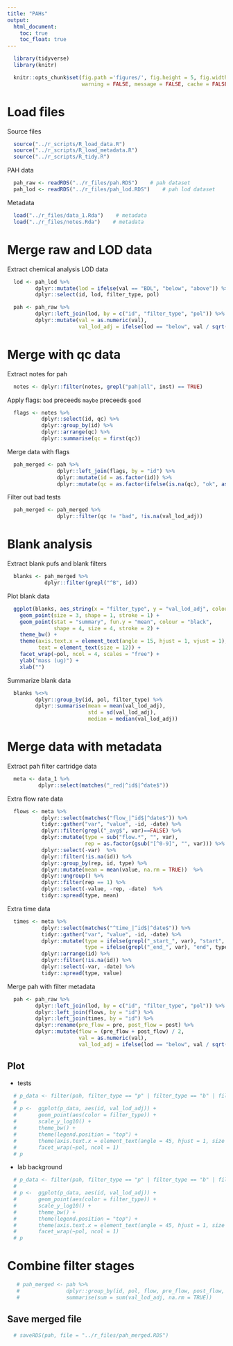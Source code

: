 ```yaml
---
title: "PAHs"
output:
  html_document:
    toc: true
    toc_float: true
---
```


```r
  library(tidyverse)
  library(knitr)
```

```r
  knitr::opts_chunk$set(fig.path ='figures/', fig.height = 5, fig.width = 13,
                        warning = FALSE, message = FALSE, cache = FALSE)
```

# Load files

Source files

```r
  source("../r_scripts/R_load_data.R")
  source("../r_scripts/R_load_metadata.R")
  source("../r_scripts/R_tidy.R")
```

PAH data

```r
  pah_raw <- readRDS("../r_files/pah.RDS")    # pah dataset
  pah_lod <- readRDS("../r_files/pah_lod.RDS")    # pah lod dataset
```

Metadata

```r
  load("../r_files/data_1.Rda")    # metadata
  load("../r_files/notes.Rda")    # metadata
```

# Merge raw and LOD data

Extract chemical analysis LOD data

```r
  lod <- pah_lod %>%
         dplyr::mutate(lod = ifelse(val == "BDL", "below", "above")) %>%
         dplyr::select(id, lod, filter_type, pol)
```

```r
  pah <- pah_raw %>% 
         dplyr::left_join(lod, by = c("id", "filter_type", "pol")) %>%
         dplyr::mutate(val = as.numeric(val),
                       val_lod_adj = ifelse(lod == "below", val / sqrt(2), val))
```

# Merge with qc data

Extract notes for pah

```r
  notes <- dplyr::filter(notes, grepl("pah|all", inst) == TRUE)
```

Apply flags: `bad` preceeds `maybe` preceeds `good`

```r
  flags <- notes %>%
           dplyr::select(id, qc) %>%
           dplyr::group_by(id) %>%
           dplyr::arrange(qc) %>%
           dplyr::summarise(qc = first(qc))
```

Merge data with flags

```r
  pah_merged <- pah %>%
                dplyr::left_join(flags, by = "id") %>%
                dplyr::mutate(id = as.factor(id)) %>%
                dplyr::mutate(qc = as.factor(ifelse(is.na(qc), "ok", as.character(qc))))
```

Filter out bad tests

```r
  pah_merged <- pah_merged %>% 
                dplyr::filter(qc != "bad", !is.na(val_lod_adj))
```

# Blank analysis 

Extract blank pufs and blank filters

```r
  blanks <- pah_merged %>%
            dplyr::filter(grepl("^B", id))
```

Plot blank data

```r
  ggplot(blanks, aes_string(x = "filter_type", y = "val_lod_adj", colour = "lod")) +
    geom_point(size = 3, shape = 1, stroke = 1) +
    geom_point(stat = "summary", fun.y = "mean", colour = "black",
               shape = 4, size = 4, stroke = 2) +
    theme_bw() +
    theme(axis.text.x = element_text(angle = 15, hjust = 1, vjust = 1),
          text = element_text(size = 12)) +
    facet_wrap(~pol, ncol = 4, scales = "free") +
    ylab("mass (ug)") +
    xlab("")
```

Summarize blank data

```r
  blanks %<>%
         dplyr::group_by(id, pol, filter_type) %>%
         dplyr::summarise(mean = mean(val_lod_adj),
                          std = sd(val_lod_adj),
                          median = median(val_lod_adj))
```

# Merge data with metadata

Extract pah filter cartridge data

```r
  meta <- data_1 %>%
          dplyr::select(matches("_red|^id$|^date$"))
```

Extra flow rate data

```r
  flows <- meta %>%
           dplyr::select(matches("flow_|^id$|^date$")) %>%
           tidyr::gather("var", "value", -id, -date) %>%
           dplyr::filter(grepl("_avg$", var)==FALSE) %>%
           dplyr::mutate(type = sub("flow.*", "", var),
                         rep = as.factor(gsub("[^0-9]", "", var))) %>%
           dplyr::select(-var)  %>%
           dplyr::filter(!is.na(id)) %>%
           dplyr::group_by(rep, id, type) %>%
           dplyr::mutate(mean = mean(value, na.rm = TRUE))  %>%
           dplyr::ungroup() %>%
           dplyr::filter(rep == 1) %>%
           dplyr::select(-value, -rep, -date)  %>%
           tidyr::spread(type, mean)
```

Extra time data

```r
  times <- meta %>% 
           dplyr::select(matches("^time_|^id$|^date$")) %>%
           tidyr::gather("var", "value", -id, -date) %>%
           dplyr::mutate(type = ifelse(grepl("_start_", var), "start", "NA"),
                         type = ifelse(grepl("_end_", var), "end", type)) %>%
           dplyr::arrange(id) %>%
           dplyr::filter(!is.na(id)) %>%  
           dplyr::select(-var, -date) %>%  
           tidyr::spread(type, value)
```

Merge pah with filter metadata

```r
  pah <- pah_raw %>% 
         dplyr::left_join(lod, by = c("id", "filter_type", "pol")) %>%
         dplyr::left_join(flows, by = "id") %>%
         dplyr::left_join(times, by = "id") %>%  
         dplyr::rename(pre_flow = pre, post_flow = post) %>%
         dplyr::mutate(flow = (pre_flow + post_flow) / 2,
                       val = as.numeric(val),
                       val_lod_adj = ifelse(lod == "below", val / sqrt(2), val))
```

## Plot

* tests

```r
  # p_data <- filter(pah, filter_type == "p" | filter_type == "b" | filter_type == "f", grepl("^[0-9]", pah$id))
  # 
  # p <-  ggplot(p_data, aes(id, val_lod_adj)) +
  #       geom_point(aes(color = filter_type)) +
  #       scale_y_log10() +
  #       theme_bw() +
  #       theme(legend.position = "top") +
  #       theme(axis.text.x = element_text(angle = 45, hjust = 1, size = 7)) +
  #       facet_wrap(~pol, ncol = 1)
  # p
```

* lab background

```r
  # p_data <- filter(pah, filter_type == "p" | filter_type == "b" | filter_type == "f", grepl("^G", pah$id))
  # 
  # p <-  ggplot(p_data, aes(id, val_lod_adj)) +
  #       geom_point(aes(color = filter_type)) +
  #       scale_y_log10() +
  #       theme_bw() +
  #       theme(legend.position = "top") +
  #       theme(axis.text.x = element_text(angle = 45, hjust = 1, size = 7)) +
  #       facet_wrap(~pol, ncol = 1)
  # p
```
 
# Combine filter stages

```r
   # pah_merged <- pah %>%
   #               dplyr::group_by(id, pol, flow, pre_flow, post_flow, start, end) %>%
   #               summarise(sum = sum(val_lod_adj, na.rm = TRUE))
```

## Save merged file

```r
  # saveRDS(pah, file = "../r_files/pah_merged.RDS")
```
